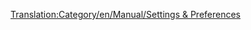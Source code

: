 [[Translation:Category/en/Manual/Settings & Preferences]]

{{en/Bilingual box| Ca
| Figuren dins d'aquesta llista les pàgines que tenen informació sobre la configuració i les preferències. Veja també [[ca/Executar seqüències d'ordres d'inici|Executar seqüències d'ordres d'inici]]
| ''Pages that have information about settings and preferences are listed here. See also [[en/Manual/Running Startup Scripts]]''}}